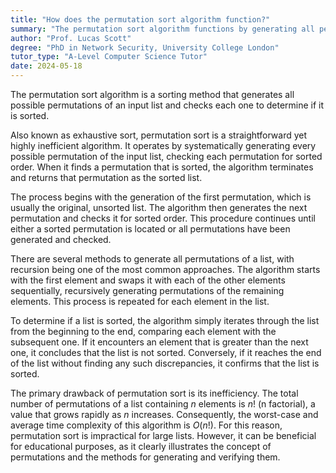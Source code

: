 ```yaml
---
title: "How does the permutation sort algorithm function?"
summary: "The permutation sort algorithm functions by generating all permutations of the input list and checking each for being sorted."
author: "Prof. Lucas Scott"
degree: "PhD in Network Security, University College London"
tutor_type: "A-Level Computer Science Tutor"
date: 2024-05-18
---
```


The permutation sort algorithm is a sorting method that generates all possible permutations of an input list and checks each one to determine if it is sorted.

Also known as exhaustive sort, permutation sort is a straightforward yet highly inefficient algorithm. It operates by systematically generating every possible permutation of the input list, checking each permutation for sorted order. When it finds a permutation that is sorted, the algorithm terminates and returns that permutation as the sorted list.

The process begins with the generation of the first permutation, which is usually the original, unsorted list. The algorithm then generates the next permutation and checks it for sorted order. This procedure continues until either a sorted permutation is located or all permutations have been generated and checked.

There are several methods to generate all permutations of a list, with recursion being one of the most common approaches. The algorithm starts with the first element and swaps it with each of the other elements sequentially, recursively generating permutations of the remaining elements. This process is repeated for each element in the list.

To determine if a list is sorted, the algorithm simply iterates through the list from the beginning to the end, comparing each element with the subsequent one. If it encounters an element that is greater than the next one, it concludes that the list is not sorted. Conversely, if it reaches the end of the list without finding any such discrepancies, it confirms that the list is sorted.

The primary drawback of permutation sort is its inefficiency. The total number of permutations of a list containing $n$ elements is $n!$ (n factorial), a value that grows rapidly as $n$ increases. Consequently, the worst-case and average time complexity of this algorithm is $O(n!)$. For this reason, permutation sort is impractical for large lists. However, it can be beneficial for educational purposes, as it clearly illustrates the concept of permutations and the methods for generating and verifying them.
    